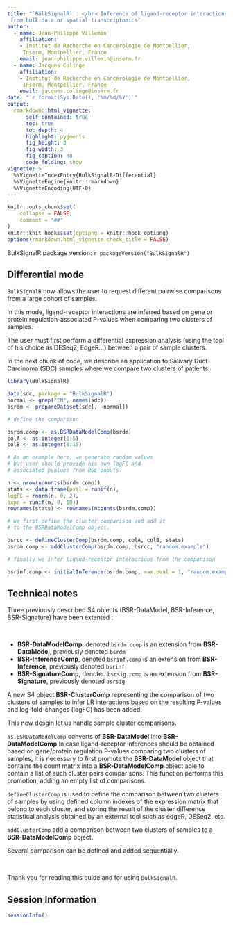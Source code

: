 ```yaml
---
title: "`BulkSignalR` : </br> Inference of ligand-receptor interactions
 from bulk data or spatial transcriptomics"
author:
  - name: Jean-Philippe Villemin
    affiliation:
    - Institut de Recherche en Cancérologie de Montpellier,
     Inserm, Montpellier, France 
    email: jean-philippe.villemin@inserm.fr
  - name: Jacques Colinge
    affiliation:
    - Institut de Recherche en Cancérologie de Montpellier,
     Inserm, Montpellier, France 
    email: jacques.colinge@inserm.fr
date: "`r format(Sys.Date(), '%m/%d/%Y')`"
output: 
  rmarkdown::html_vignette:
      self_contained: true
      toc: true
      toc_depth: 4
      highlight: pygments
      fig_height: 3
      fig_width: 3
      fig_caption: no
      code_folding: show
vignette: >
  %\VignetteIndexEntry{BulkSignalR-Differential}
  %\VignetteEngine{knitr::rmarkdown}
  %\VignetteEncoding{UTF-8}
---
```


```r
knitr::opts_chunk$set(
    collapse = FALSE,
    comment = "##"
)
knitr::knit_hooks$set(optipng = knitr::hook_optipng)
options(rmarkdown.html_vignette.check_title = FALSE)
```

BulkSignalR package version: `r packageVersion("BulkSignalR")`

## Differential mode 

`BulkSignalR` now allows the user to request different pairwise
comparisons from a large cohort of samples.  

In this mode, ligand-receptor interactions are inferred based on gene or protein
regulation-associated P-values when comparing two clusters of samples. 

The user must first perform a differential expression analysis 
(using the tool of his choice as DESeq2, EdgeR...) between a 
pair of sample clusters.


In the next chunk of code, we describe an application to 
Salivary Duct Carcinoma (SDC) samples where we compare two clusters 
of patients.

```r
library(BulkSignalR)

data(sdc, package = "BulkSignalR")
normal <- grep("^N", names(sdc))
bsrdm <- prepareDataset(sdc[, -normal])

# define the comparison

bsrdm.comp <- as.BSRDataModelComp(bsrdm)
colA <- as.integer(1:5)
colB <- as.integer(8:15)

# As an example here, we generate random values
# but user should provide his own logFC and
# associated pvalues from DGE ouputs.

n <- nrow(ncounts(bsrdm.comp))
stats <- data.frame(pval = runif(n),
logFC = rnorm(n, 0, 2),
expr = runif(n, 0, 10))
rownames(stats) <- rownames(ncounts(bsrdm.comp))

# we first define the cluster comparison and add it
# to the BSRDataModelComp object.

bsrcc <- defineClusterComp(bsrdm.comp, colA, colB, stats)
bsrdm.comp <- addClusterComp(bsrdm.comp, bsrcc, "random.example")

# finally we infer ligand-receptor interactions from the comparison

bsrinf.comp <- initialInference(bsrdm.comp, max.pval = 1, "random.example")

```  

##  Technical notes

Three previously described S4 objects 
(BSR-DataModel, BSR-Inference, BSR-Signature) 
have been extented :  

\
    

* **BSR-DataModelComp**, denoted `bsrdm.comp` is an extension from 
**BSR-DataModel**, previously denoted `bsrdm`  
* **BSR-InferenceComp**, denoted `bsrinf.comp` is an extension from 
**BSR-Inference**, previously denoted `bsrinf` 
* **BSR-SignatureComp**, denoted `bsrsig.comp` is an extension from 
**BSR-Signature**, previously denoted `bsrsig` 

A new S4 object **BSR-ClusterComp** representing the comparison of two clusters
of samples to infer LR interactions based on the resulting P-values and
log-fold-changes (logFC) has been added.

This new desgin let us handle sample cluster comparisons.


`as.BSRDataModelComp` converts of **BSR-DataModel** into **BSR-DataModelComp** 
In case ligand-receptor inferences should be obtained
based on gene/protein regulation P-values comparing two clusters of
samples, it is necessary to first promote the **BSR-DataModel** object that
contains the count matrix into a **BSR-DataModelComp** object able to contain
a list of such cluster pairs comparisons. This function performs this
promotion, adding an empty list of comparisons.  

`defineClusterComp` is used to define the comparison
between two clusters of samples
by using defined column indexes of the expression matrix
that belong to each cluster,
and storing the result of the cluster difference statistical analysis
obtained by an external tool such as edgeR, DESeq2, etc.

`addClusterComp` add a comparison between two clusters of samples 
to a **BSR-DataModelComp** object.

Several comparison can be defined and added sequentially.  

\
    
Thank you for reading this guide and for using `BulkSignalR`.  

## Session Information

```r
sessionInfo()
```
